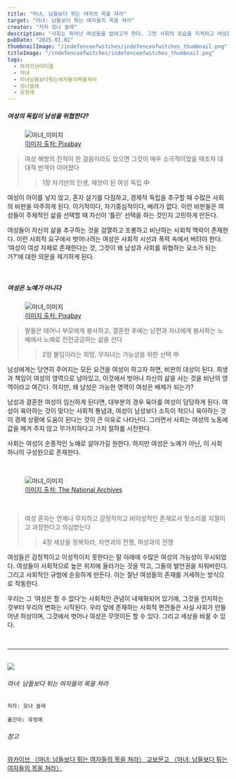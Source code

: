 ```yaml
---
title: "마녀, 남들보다 튀는 여자의 목을 쳐라"
target: "마녀: 남들보다 튀는 여자들의 목을 쳐라"
creator: "저자 모나 숄레"
description: "사회는 뛰어난 여성들을 없애고자 한다. 그런 사회의 모습을 지적하고 여성들에게 '어떻게 살 것인가?'에 대한 의문을 제기하는 책이다."
pubDate: "2025.01.02"
thumbnailImage: "/indefenceofwitches/indefenceofwitches_thumbnail.png"
titleImage: "/indefenceofwitches/indefenceofwitches_thumbnail.png"
tags:
  - 와카이브아티클
  - 마녀
  - 마녀남들보다튀는여자들의목을쳐라
  - 모나숄레
  - 유정애
---
```


##### 여성의 독립이 남성을 위협한다?

<figure class="full-width">
  <img
    src="/indefenceofwitches/indefenceofwitches_content1.png"
    alt="마녀_이미지"
  />
  <figcaption>
    <a
      href="https://pixabay.com/ko/photos/%EC%97%AC%EC%84%B1%EC%97%90-%EB%8C%80%ED%95%9C-%ED%8F%AD%EB%A0%A5-%EA%B5%AD%EB%82%B4%EC%9D%98-%EC%B9%A8%EB%9E%B5-4209778/"
      target="_blank"
    >
      이미지 출처: Pixabay
    </a>
  </figcaption>
</figure>

> 여성 해방의 진척이 한 걸음이라도 있으면 그것이 매우 소극적이었을 때조차 대대적 반격이 이어졌다
>
> > 1장 자기만의 인생, 재앙이 된 여성 독립 中

여성이 아이를 낳지 않고, 혼자 살기를 다짐하고, 경제적 독립을 추구할 때 수많은 사회의 비판을 마주하게 된다. 이기적이다, 자기중심적이다, 배려가 없다. 이런 비판들은 여성들이 주체적인 삶을 선택할 때 자신이 ‘틀린’ 선택을 하는 것인지 고민하게 만든다.

여성들이 자신의 삶을 추구하는 것을 검열하고 조롱하고 비난하는 사회적 맥락이 존재한다. 이런 사회적 요구에서 벗어나려는 여성은 사회적 시선과 폭력 속에서 버텨야 한다. ‘여성이 여성 자체로 존재한다는 것, 그것이 왜 남성과 사회를 위협하는 요소가 되는가?’에 대한 의문을 제기하게 된다.

<br />

##### 여성은 노예가 아니다

<figure class="full-width">
  <img
    src="/indefenceofwitches/indefenceofwitches_content2.png"
    alt="마녀_이미지"
  />
  <figcaption>
    <a
      href="https://pixabay.com/ko/photos/%EC%86%90-%EC%A3%BC%EB%A8%B9-%EB%B0%98%EA%B2%A9-%EC%8A%B9%EB%A6%AC-%EC%87%A0%EC%82%AC%EC%8A%AC-749676/"
      target="_blank"
    >
      이미지 출처: Pixabay
    </a>
  </figcaption>
</figure>

> 딸들은 태어나 부모에게 봉사하고, 결혼한 후에는 남편과 자녀에게 봉사하는 노예에서 노예로 전전긍긍하는 삶을 산다
>
> > 2장 불임이라는 희망, 무자녀는 가능성을 위한 선택 中

남성에게는 당연히 주어지는 모든 요건을 여성이 하고자 하면, 비판의 대상이 된다. 희생과 책임이 여성의 영역으로 남아있고, 이것에서 벗어나 자신의 삶을 사는 것을 비난의 영역이라고 여긴다. 하지만, 왜 남성은 가능한 영역이 여성은 배제가 되는가?

남성과 결혼한 여성이 임신하게 된다면, 대부분의 경우 육아를 여성이 담당하게 된다. 여성이 육아하는 것이 맞다는 사회적 통념과, 여성이 남성보다 소득이 적으니 육아하는 것이 경제 상황에 도움이 된다는 것이 큰 이유로 나타난다. 그러면서 사회는 여성의 노동에 값을 메겨 주지 않고 무가치하다고 가치 절하를 시전한다.

사회는 여성이 순종적인 노예로 살아가길 원한다. 하지만 여성은 노예가 아닌, 이 사회 하나의 구성원으로 존재한다.

<br />

<figure class="vertical">
  <img
    src="/indefenceofwitches/indefenceofwitches_content3.png"
    alt="마녀_이미지"
  />
  <figcaption>
    <a
      href="https://www.nationalarchives.gov.uk/help-with-your-research/research-guides/womens-suffrage/"
      target="_blank"
    >
      이미지 출처: The National Archives
    </a>
  </figcaption>
</figure>

<br />

> 여성 혼자는 언제나 무지하고 감정적이고 비이성적인 존재로서 헛소리를 지껄이고 과장한다고 의심받는다
>
> > 4장 세상을 정복하라, 자연과의 전쟁, 여성과의 전쟁

여성들은 감정적이고 이성적이지 못한다는 말 아래에 수많은 여성의 가능성이 무시되었다. 여성들이 사회적으로 높은 위치에 올라가는 것을 막고, 그들의 발언권을 지워버린다. 그리고 사회적인 규범에 순응하게 만든다. 이는 잘난 여성들의 존재를 거세하는 방식으로 작동한다.

우리는 그 ‘여성은 할 수 없다’는 사회적인 관념이 내재화되어 있기에, 그것을 인지하는 것부터 우리의 변화는 시작된다. 우리 앞에 존재하는 사회적 편견들은 사실 사회가 만들어낸 허상이며, 그것에서 벗어나 여성은 무엇이든 할 수 있다. 그리고 세상을 바꿀 수 있다.

<br />

---

<br />

<div class="target_introduce">
  <img src="/indefenceofwitches/indefenceofwitches_cover.png" />

  <div>
    <h6>마녀: 남들보다 튀는 여자들의 목을 쳐라</h6>
    
    저자: 모나 숄레
    
    옮긴이: 유정애

  </div>
</div>

<div class="relations">
  <h6>참고</h6>
  <a
    href="https://www.womynarchive.com?s=마녀: 남들보다 튀는 여자들의 목을 쳐라"
    target="_blank"
  >
    와카이브 〈마녀: 남들보다 튀는 여자들의 목을 쳐라〉
  </a>
  <a
    href="https://ebook-product.kyobobook.co.kr/dig/epd/ebook/E000002952073"
    target="_blank"
  >
    교보문고 〈마녀: 남들보다 튀는 여자들의 목을 쳐라〉
  </a>
</div>
